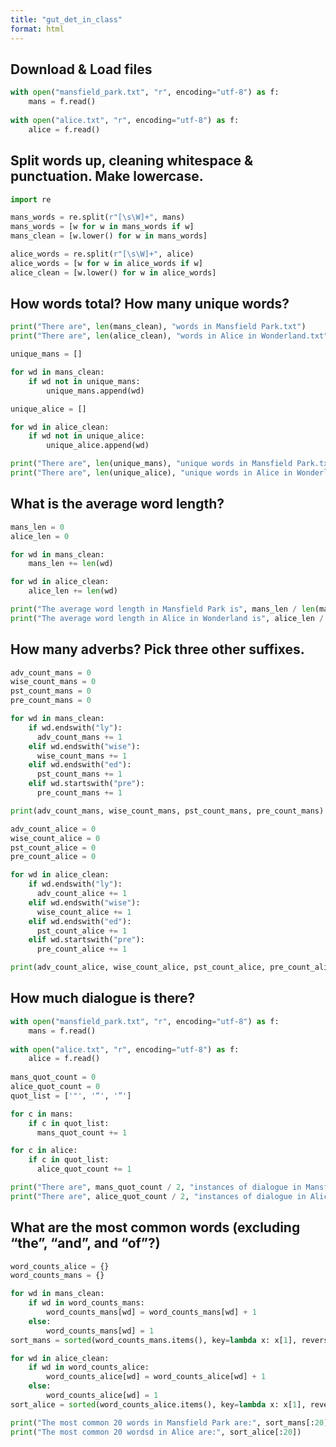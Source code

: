 ```yaml
---
title: "gut_det_in_class"
format: html
---
```


## Download & Load files

```python

with open("mansfield_park.txt", "r", encoding="utf-8") as f:
    mans = f.read()
    
with open("alice.txt", "r", encoding="utf-8") as f:
    alice = f.read()
```

## Split words up, cleaning whitespace & punctuation. Make lowercase.

```python

import re

mans_words = re.split(r"[\s\W]+", mans)
mans_words = [w for w in mans_words if w]
mans_clean = [w.lower() for w in mans_words]

alice_words = re.split(r"[\s\W]+", alice)
alice_words = [w for w in alice_words if w]
alice_clean = [w.lower() for w in alice_words]
```

## How words total? How many unique words?

```python


print("There are", len(mans_clean), "words in Mansfield Park.txt")
print("There are", len(alice_clean), "words in Alice in Wonderland.txt")

unique_mans = []

for wd in mans_clean:
    if wd not in unique_mans:
        unique_mans.append(wd)

unique_alice = []

for wd in alice_clean:
    if wd not in unique_alice:
        unique_alice.append(wd)

print("There are", len(unique_mans), "unique words in Mansfield Park.txt")
print("There are", len(unique_alice), "unique words in Alice in Wonderland.txt")


```

## What is the average word length?

```python

mans_len = 0
alice_len = 0

for wd in mans_clean:
    mans_len += len(wd)

for wd in alice_clean:
    alice_len += len(wd)

print("The average word length in Mansfield Park is", mans_len / len(mans_clean), "letters.")
print("The average word length in Alice in Wonderland is", alice_len / len(alice_clean), "letters.")

```

## How many adverbs? Pick three other suffixes.

```python

adv_count_mans = 0
wise_count_mans = 0
pst_count_mans = 0
pre_count_mans = 0

for wd in mans_clean:
    if wd.endswith("ly"):
      adv_count_mans += 1
    elif wd.endswith("wise"):
      wise_count_mans += 1
    elif wd.endswith("ed"):
      pst_count_mans += 1
    elif wd.startswith("pre"):
      pre_count_mans += 1

print(adv_count_mans, wise_count_mans, pst_count_mans, pre_count_mans)

adv_count_alice = 0
wise_count_alice = 0
pst_count_alice = 0
pre_count_alice = 0

for wd in alice_clean:
    if wd.endswith("ly"):
      adv_count_alice += 1
    elif wd.endswith("wise"):
      wise_count_alice += 1
    elif wd.endswith("ed"):
      pst_count_alice += 1
    elif wd.startswith("pre"):
      pre_count_alice += 1

print(adv_count_alice, wise_count_alice, pst_count_alice, pre_count_alice)
```

## How much dialogue is there?

```python

with open("mansfield_park.txt", "r", encoding="utf-8") as f:
    mans = f.read()
    
with open("alice.txt", "r", encoding="utf-8") as f:
    alice = f.read()
    
mans_quot_count = 0
alice_quot_count = 0
quot_list = ['"', '“', '”']

for c in mans:
    if c in quot_list:
      mans_quot_count += 1

for c in alice:
    if c in quot_list:
      alice_quot_count += 1

print("There are", mans_quot_count / 2, "instances of dialogue in Mansfield Park.")
print("There are", alice_quot_count / 2, "instances of dialogue in Alice in Wonderland.")
```

## What are the most common words (excluding "the", "and", and "of"?)

```python
word_counts_alice = {}
word_counts_mans = {}

for wd in mans_clean:
    if wd in word_counts_mans:              
        word_counts_mans[wd] = word_counts_mans[wd] + 1
    else:                              
        word_counts_mans[wd] = 1
sort_mans = sorted(word_counts_mans.items(), key=lambda x: x[1], reverse=True)

for wd in alice_clean:
    if wd in word_counts_alice:              
        word_counts_alice[wd] = word_counts_alice[wd] + 1
    else:                              
        word_counts_alice[wd] = 1
sort_alice = sorted(word_counts_alice.items(), key=lambda x: x[1], reverse=True)

print("The most common 20 words in Mansfield Park are:", sort_mans[:20])
print("The most common 20 wordsd in Alice are:", sort_alice[:20])
```
